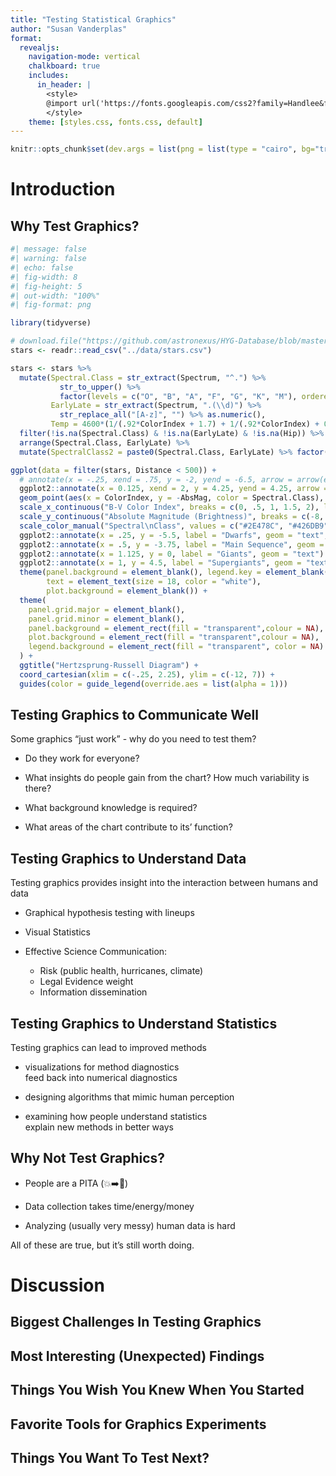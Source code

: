 ```yaml
---
title: "Testing Statistical Graphics"
author: "Susan Vanderplas"
format: 
  revealjs:
    navigation-mode: vertical
    chalkboard: true
    includes:
      in_header: |
        <style>
        @import url('https://fonts.googleapis.com/css2?family=Handlee&family=Montserrat:ital,wght@0,400;0,500;1,400;1,500&family=Roboto:ital,wght@0,500;1,500&display=swap');
        </style>
    theme: [styles.css, fonts.css, default]
---
```


```r
knitr::opts_chunk$set(dev.args = list(png = list(type = "cairo", bg="transparent")))
```

# Introduction

## Why Test Graphics? {background-color="#001226"}

```r
#| message: false
#| warning: false
#| echo: false
#| fig-width: 8
#| fig-height: 5
#| out-width: "100%"
#| fig-format: png

library(tidyverse)

# download.file("https://github.com/astronexus/HYG-Database/blob/master/hygfull.csv?raw=true", destfile = "stars.csv")
stars <- readr::read_csv("../data/stars.csv")

stars <- stars %>%
  mutate(Spectral.Class = str_extract(Spectrum, "^.") %>%
           str_to_upper() %>%
           factor(levels = c("O", "B", "A", "F", "G", "K", "M"), ordered = T),
         EarlyLate = str_extract(Spectrum, ".(\\d)") %>%
           str_replace_all("[A-z]", "") %>% as.numeric(),
         Temp = 4600*(1/(.92*ColorIndex + 1.7) + 1/(.92*ColorIndex) + 0.62)) %>%
  filter(!is.na(Spectral.Class) & !is.na(EarlyLate) & !is.na(Hip)) %>%
  arrange(Spectral.Class, EarlyLate) %>%
  mutate(SpectralClass2 = paste0(Spectral.Class, EarlyLate) %>% factor(., levels = unique(.)))

ggplot(data = filter(stars, Distance < 500)) + 
  # annotate(x = -.25, xend = .75, y = -2, yend = -6.5, arrow = arrow(ends = "both", length = unit(.1, "cm")), geom = "segment", color = "grey") + 
  ggplot2::annotate(x = 0.125, xend = 2, y = 4.25, yend = 4.25, arrow = arrow(ends = "both", length = unit(.1, "cm")), geom = "segment", color = "grey") + 
  geom_point(aes(x = ColorIndex, y = -AbsMag, color = Spectral.Class), alpha = .5) + 
  scale_x_continuous("B-V Color Index", breaks = c(0, .5, 1, 1.5, 2), labels = c("Hot  0.0       ", "0.5", "1.0", "1.5", "           2.0  Cool")) + 
  scale_y_continuous("Absolute Magnitude (Brightness)", breaks = c(-8, -4, 0, 4), labels = c(8, 4, 0, -4)) + 
  scale_color_manual("Spectral\nClass", values = c("#2E478C", "#426DB9", "#B5D7E3", "white", "#FAF685", "#E79027", "#DA281F")) + 
  ggplot2::annotate(x = .25, y = -5.5, label = "Dwarfs", geom = "text", angle = -25, color = "white") + 
  ggplot2::annotate(x = .5, y = -3.75, label = "Main Sequence", geom = "text", angle = -28) + 
  ggplot2::annotate(x = 1.125, y = 0, label = "Giants", geom = "text") + 
  ggplot2::annotate(x = 1, y = 4.5, label = "Supergiants", geom = "text", color = "white") +
  theme(panel.background = element_blank(), legend.key = element_blank(), 
        text = element_text(size = 18, color = "white"), 
        plot.background = element_blank()) + 
  theme(
    panel.grid.major = element_blank(), 
    panel.grid.minor = element_blank(),
    panel.background = element_rect(fill = "transparent",colour = NA),
    plot.background = element_rect(fill = "transparent",colour = NA),
    legend.background = element_rect(fill = "transparent", color = NA)
  ) +
  ggtitle("Hertzsprung-Russell Diagram") + 
  coord_cartesian(xlim = c(-.25, 2.25), ylim = c(-12, 7)) + 
  guides(color = guide_legend(override.aes = list(alpha = 1)))
```

## Testing Graphics to Communicate Well

::: r-fit-text
Some graphics "just work" - why do you need to test them?

-   Do they work for everyone?

-   What insights do people gain from the chart? How much variability is there?

-   What background knowledge is required?

-   What areas of the chart contribute to its' function?
:::

## Testing Graphics to Understand Data

::: r-fit-text
Testing graphics provides insight into the interaction between humans and data

-   Graphical hypothesis testing with lineups

-   Visual Statistics

-   Effective Science Communication:

    -   Risk (public health, hurricanes, climate)
    -   Legal Evidence weight
    -   Information dissemination
:::

## Testing Graphics to Understand Statistics

::: r-fit-text
Testing graphics can lead to improved methods

-   visualizations for method diagnostics\
    feed back into numerical diagnostics

-   designing algorithms that mimic human perception

-   examining how people understand statistics\
    explain new methods in better ways
:::

## Why Not Test Graphics?

::: r-fit-text
-   People are a PITA (💥➡️🍑)

-   Data collection takes time/energy/money

-   Analyzing (usually very messy) human data is hard

[All of these are true, but it's still worth doing.]{.emph .cerulean .center}
:::

# Discussion

## Biggest Challenges In Testing Graphics

## Most Interesting (Unexpected) Findings

## Things You Wish You Knew When You Started

## Favorite Tools for Graphics Experiments

## Things You Want To Test Next?
